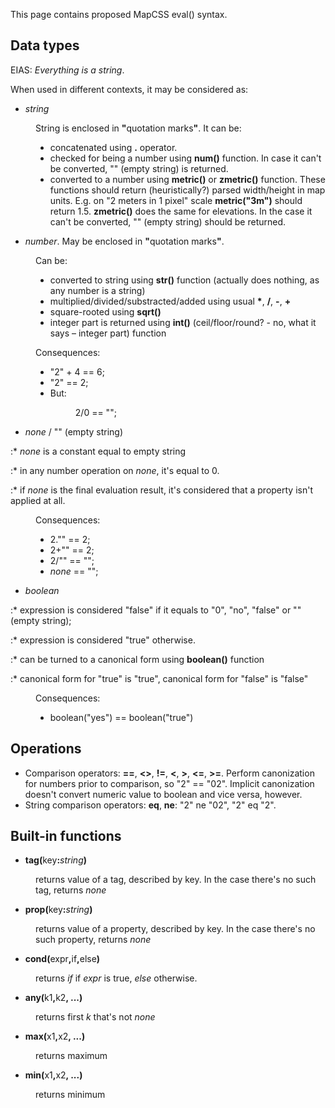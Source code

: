 This page contains proposed MapCSS eval() syntax.

== Data types ==

EIAS: ''Everything is a string''.

When used in different contexts, it may be considered as:
* ''string''
: String is enclosed in '''"'''quotation marks'''"'''. It can be:
:* concatenated using '''.''' operator.
:* checked for being a number using '''num()''' function. In case it can't be converted, "" (empty string) is returned.
:* converted to a number using '''metric()''' or '''zmetric()''' function. These functions should return (heuristically?) parsed width/height in map units. E.g. on "2 meters in 1 pixel" scale '''metric("3m")''' should return 1.5. '''zmetric()''' does the same for elevations. In the case it can't be converted, "" (empty string) should be returned.
* ''number''. May be enclosed in '''"'''quotation marks'''"'''. 
: Can be:
:* converted to string using '''str()''' function (actually does nothing, as any number is a string)
:* multiplied/divided/substracted/added using usual '''*''', '''/''', '''-''', '''+'''
:* square-rooted using '''sqrt()'''
:* integer part is returned using '''int()''' (ceil/floor/round? - no, what it says – integer part) function
: Consequences:
:* "2" + 4 == 6;
:* "2" == 2;
:* But:
:*: 2/0 == "";
* ''none'' / "" (empty string)
:* ''none'' is a constant equal to empty string
:* in any number operation on ''none'', it's equal to 0.
:* if ''none'' is the final evaluation result, it's considered that a property isn't applied at all.
: Consequences:
:* 2."" == 2;
:* 2+"" == 2;
:* 2/"" == "";
:* ''none'' == "";
* ''boolean''
:* expression is considered "false" if it equals to "0", "no", "false" or "" (empty string);
:* expression is considered "true" otherwise.
:* can be turned to a canonical form using '''boolean()''' function
:* canonical form for "true" is "true", canonical form for "false" is "false"
: Consequences:
:* boolean("yes") == boolean("true")

== Operations ==

* Comparison operators: '''==''', '''<>''', '''!=''', '''<''', '''>''', '''<=''', '''>='''. Perform canonization for numbers prior to comparison, so "2" == "02". Implicit canonization doesn't convert numeric value to boolean and vice versa, however.
* String comparison operators: '''eq''', '''ne''': "2" ne "02", "2" eq "2".

== Built-in functions ==
* '''tag('''key''':'''''string''''')'''
: returns value of a tag, described by key. In the case there's no such tag, returns ''none''
* '''prop('''key''':'''''string''''')'''
: returns value of a property, described by key. In the case there's no such property, returns ''none''
* '''cond('''expr''', '''if''', '''else''')'''
: returns ''if'' if ''expr'' is true, ''else'' otherwise.
* '''any('''k1''', '''k2''', ...)'''
: returns first ''k'' that's not ''none''
* '''max('''x1''', '''x2''', ...)'''
: returns maximum
* '''min('''x1''', '''x2''', ...)'''
: returns minimum
